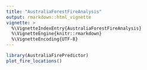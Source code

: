 ```yaml
---
title: "AustraliaForestFireAnalysis"
output: rmarkdown::html_vignette
vignette: >
  %\VignetteIndexEntry{AustraliaForestFireAnalysis}
  %\VignetteEngine{knitr::rmarkdown}
  %\VignetteEncoding{UTF-8}
---
```



```r
library(AustraliaFirePredictor)
plot_fire_locations()

```
